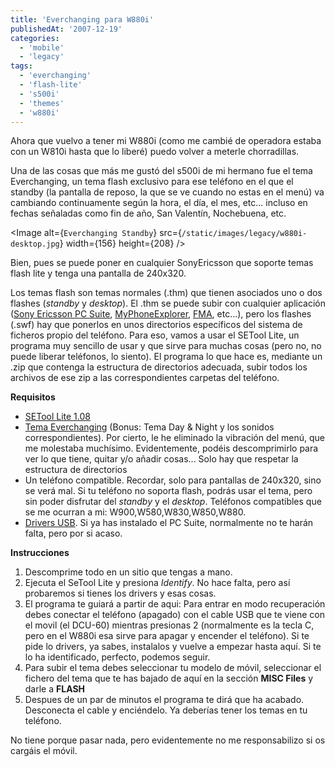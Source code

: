 ```yaml
---
title: 'Everchanging para W880i'
publishedAt: '2007-12-19'
categories:
  - 'mobile'
  - 'legacy'
tags:
  - 'everchanging'
  - 'flash-lite'
  - 's500i'
  - 'themes'
  - 'w880i'
---
```


Ahora que vuelvo a tener mi W880i (como me cambié de operadora estaba con un W810i hasta que lo liberé) puedo volver a meterle chorradillas.

Una de las cosas que más me gustó del s500i de mi hermano fue el tema Everchanging, un tema flash exclusivo para ese teléfono en el que el standby (la pantalla de reposo, la que se ve cuando no estas en el menú) va cambiando continuamente según la hora, el día, el mes, etc... incluso en fechas señaladas como fin de año, San Valentín, Nochebuena, etc.

\<Image
alt={`Everchanging Standby`}
src={`/static/images/legacy/w880i-desktop.jpg`}
width={156}
height={208}
/>

Bien, pues se puede poner en cualquier SonyEricsson que soporte temas flash lite y tenga una pantalla de 240x320.

Los temas flash son temas normales (.thm) que tienen asociados uno o dos flashes (_standby_ y _desktop_). El .thm se puede subir con cualquier aplicación ([Sony Ericsson PC Suite](http://www.sonyericsson.com/), [MyPhoneExplorer](http://www.fjsoft.at/en/), [FMA](http://fma.sourceforge.net/index2.htm), etc...), pero los flashes (.swf) hay que ponerlos en unos directorios específicos del sistema de ficheros propio del teléfono. Para eso, vamos a usar el SETool Lite, un programa muy sencillo de usar y que sirve para muchas cosas (pero no, no puede liberar teléfonos, lo siento). El programa lo que hace es, mediante un .zip que contenga la estructura de directorios adecuada, subir todos los archivos de ese zip a las correspondientes carpetas del teléfono.

**Requisitos**

- [SETool Lite 1.08](http://www.savefile.com/files/1273233)
- [Tema Everchanging](http://rick.jinlabs.com/stuff/tpa-w880i-everchanging-dayandnigth-novibration.zip) (Bonus: Tema Day & Night y los sonidos correspondientes). Por cierto, le he eliminado la vibración del menú, que me molestaba muchísimo. Evidentemente, podéis descomprimirlo para ver lo que tiene, quitar y/o añadir cosas... Solo hay que respetar la estructura de directorios
- Un teléfono compatible. Recordar, solo para pantallas de 240x320, sino se verá mal. Si tu teléfono no soporta flash, podrás usar el tema, pero sin poder disfrutar del _standby_ y el _desktop_. Teléfonos compatibles que se me ocurran a mi: W900,W580,W830,W850,W880.
- [Drivers USB](http://www.savefile.com/files/1273287). Si ya has instalado el PC Suite, normalmente no te harán falta, pero por si acaso.

**Instrucciones**

1.  Descomprime todo en un sitio que tengas a mano.
2.  Ejecuta el SeTool Lite y presiona _Identify_. No hace falta, pero así probaremos si tienes los drivers y esas cosas.
3.  El programa te guiará a partir de aqui: Para entrar en modo recuperación debes conectar el teléfono (apagado) con el cable USB que te viene con el movil (el DCU-60) mientras presionas 2 (normalmente es la tecla C, pero en el W880i esa sirve para apagar y encender el teléfono). Si te pide lo drivers, ya sabes, instalalos y vuelve a empezar hasta aquí. Si te lo ha identificado, perfecto, podemos seguir.
4.  Para subir el tema debes seleccionar tu modelo de móvil, seleccionar el fichero del tema que te has bajado de aquí en la sección **MISC Files** y darle a **FLASH**
5.  Despues de un par de minutos el programa te dirá que ha acabado. Desconecta el cable y enciéndelo. Ya deberías tener los temas en tu teléfono.

No tiene porque pasar nada, pero evidentemente no me responsabilizo si os cargáis el móvil.
